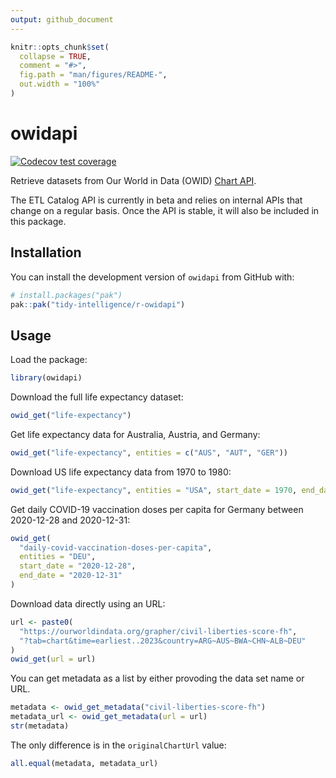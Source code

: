```yaml
---
output: github_document
---
```


<!-- README.md is generated from README.Rmd. Please edit that file -->

```r
knitr::opts_chunk$set(
  collapse = TRUE,
  comment = "#>",
  fig.path = "man/figures/README-",
  out.width = "100%"
)
```

# owidapi

<!-- badges: start -->
[![Codecov test coverage](https://codecov.io/gh/tidy-intelligence/r-owidapi/graph/badge.svg)](https://app.codecov.io/gh/tidy-intelligence/r-owidapi)
<!-- badges: end -->

 Retrieve datasets from Our World in Data (OWID) [Chart API](https://docs.owid.io/projects/etl/api/).

 The ETL Catalog API is currently in beta and relies on internal APIs that change on a regular basis. Once the API is stable, it will also be included in this package. 


## Installation

You can install the development version of `owidapi` from GitHub with:

``` r
# install.packages("pak")
pak::pak("tidy-intelligence/r-owidapi")
```

## Usage

Load the package:
```r
library(owidapi)
```

Download the full life expectancy dataset:

```r
owid_get("life-expectancy")
```

Get life expectancy data for Australia, Austria, and Germany:
```r
owid_get("life-expectancy", entities = c("AUS", "AUT", "GER"))
```

Download US life expectancy data from 1970 to 1980:

```r
owid_get("life-expectancy", entities = "USA", start_date = 1970, end_date = 1980)
```

Get daily COVID-19 vaccination doses per capita for Germany between 2020-12-28 and 2020-12-31:

```r
owid_get(
  "daily-covid-vaccination-doses-per-capita",
  entities = "DEU",
  start_date = "2020-12-28",
  end_date = "2020-12-31"
)
```

Download data directly using an URL:

```r
url <- paste0(
  "https://ourworldindata.org/grapher/civil-liberties-score-fh",
  "?tab=chart&time=earliest..2023&country=ARG~AUS~BWA~CHN~ALB~DEU"
)
owid_get(url = url)
```

You can get metadata as a list by either provoding the data set name or URL.
```r
metadata <- owid_get_metadata("civil-liberties-score-fh")
metadata_url <- owid_get_metadata(url = url)
str(metadata)
```

The only difference is in the `originalChartUrl` value:

```r
all.equal(metadata, metadata_url)
```
